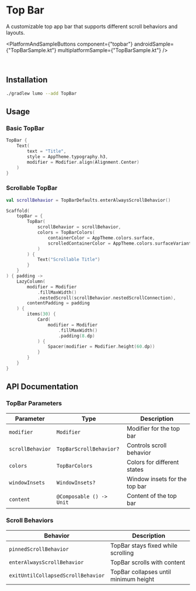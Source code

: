 
# Top Bar

A customizable top app bar that supports different scroll behaviors and layouts.

<PlatformAndSampleButtons
  component={"topbar"}
  androidSample={"TopBarSample.kt"}
  multiplatformSample={"TopBarSample.kt"}
/>

<Demo componentId="TOP_BAR" />

<br />

## Installation

```bash copy
./gradlew lumo --add TopBar
```

## Usage

### Basic TopBar

```kotlin copy
TopBar {
    Text(
        text = "Title",
        style = AppTheme.typography.h3,
        modifier = Modifier.align(Alignment.Center)
    )
}
```

### Scrollable TopBar

```kotlin copy
val scrollBehavior = TopBarDefaults.enterAlwaysScrollBehavior()

Scaffold(
    topBar = {
        TopBar(
            scrollBehavior = scrollBehavior,
            colors = TopBarColors(
                containerColor = AppTheme.colors.surface,
                scrolledContainerColor = AppTheme.colors.surfaceVariant
            )
        ) {
            Text("Scrollable Title")
        }
    }
) { padding ->
    LazyColumn(
        modifier = Modifier
            .fillMaxWidth()
            .nestedScroll(scrollBehavior.nestedScrollConnection),
        contentPadding = padding
    ) {
        items(30) {
            Card(
                modifier = Modifier
                    .fillMaxWidth()
                    .padding(8.dp)
            ) {
                Spacer(modifier = Modifier.height(60.dp))
            }
        }
    }
}

```

## API Documentation

### TopBar Parameters

| Parameter        | Type                     | Description                   |
| ---------------- | ------------------------ | ----------------------------- |
| `modifier`       | `Modifier`               | Modifier for the top bar      |
| `scrollBehavior` | `TopBarScrollBehavior?`  | Controls scroll behavior      |
| `colors`         | `TopBarColors`           | Colors for different states   |
| `windowInsets`   | `WindowInsets?`          | Window insets for the top bar |
| `content`        | `@Composable () -> Unit` | Content of the top bar        |

### Scroll Behaviors

| Behavior                           | Description                           |
| ---------------------------------- | ------------------------------------- |
| `pinnedScrollBehavior`             | TopBar stays fixed while scrolling    |
| `enterAlwaysScrollBehavior`        | TopBar scrolls with content           |
| `exitUntilCollapsedScrollBehavior` | TopBar collapses until minimum height |
